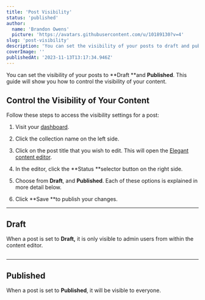 ```yaml
---
title: 'Post Visibility'
status: 'published'
author:
  name: 'Brandon Owens'
  picture: 'https://avatars.githubusercontent.com/u/10189130?v=4'
slug: 'post-visibility'
description: 'You can set the visibility of your posts to draft and published. This guide will show you how to control the visibilty of your content from within the Elegant CMS panel.'
coverImage: ''
publishedAt: '2023-11-13T13:17:34.946Z'
---
```


You can set the visibility of your posts to **Draft **and **Published**. This guide will show you how to control the visibility of your content.

## Control the Visibility of Your Content

Follow these steps to access the visibility settings for a post:

1. Visit your [dashboard](http://localhost:3000/admin).

2. Click the collection name on the left side.

3. Click on the post title that you wish to edit. This will open the [Elegant content editor](https://www.elegantframework.com/docs/content-editor).

4. In the editor, click the **Status **selector button on the right side.

5. Choose from **Draft**, and **Published**. Each of these options is explained in more detail below.

6. Click **Save **to publish your changes.

---

## Draft

When a post is set to **Draft,** it is only visible to admin users from within the content editor.



<div class="my-8 shadow-xl"><img class="rounded-xl" src="/api/images/elegant_cms_draft_post-QwOD.png" alt=""></div>



---

## Published

When a post is set to **Published**, it will be visible to everyone.



<div class="my-8 shadow-xl"><img class="rounded-xl" src="/api/images/elegant_cms_published_post-Y2ND.png" alt=""></div>



